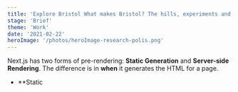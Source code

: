 ```yaml
---
title: 'Explore Bristol What makes Bristol? The hills, experiments and the togethereness.'
stage: 'Brief'
theme: 'Work'
date: '2021-02-22'
heroImage: '/photos/heroImage-research-polis.png'
---
```


Next.js has two forms of pre-rendering: **Static Generation** and **Server-side Rendering**. The difference is in **when** it generates the HTML for a page.

- **Static